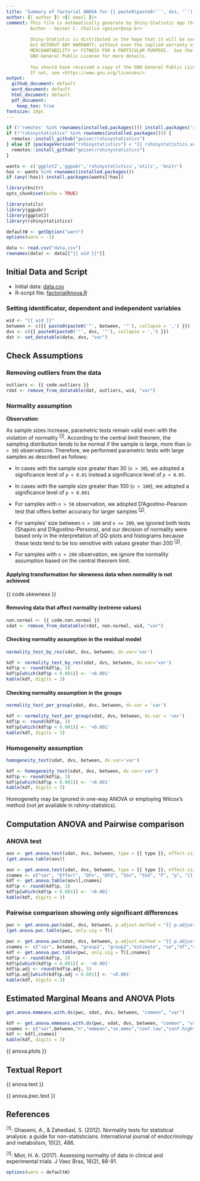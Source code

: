 ```yaml
---
title: "Summary of factorial ANOVA for {{ paste0(paste0('`', dvs, '`'), collapse = ',') }}"
author: {{ author }} <{{ email }}>
comment: This file is automatically generate by Shiny-Statistic app (https://statistic.geiser.tech/)
         Author - Geiser C. Challco <geiser@usp.br>
         
         Shiny-Statistic is distributed in the hope that it will be useful,
         but WITHOUT ANY WARRANTY; without even the implied warranty of
         MERCHANTABILITY or FITNESS FOR A PARTICULAR PURPOSE.  See the
         GNU General Public License for more details.
         
         You should have received a copy of the GNU General Public License.
         If not, see <https://www.gnu.org/licenses/>.
output:
  github_document: default
  word_document: default
  html_document: default
  pdf_document:
    keep_tex: true
fontsize: 10pt
---
```


```r
if (!'remotes' %in% rownames(installed.packages())) install.packages('remotes')
if (!"rshinystatistics" %in% rownames(installed.packages())) {
  remotes::install_github("geiser/rshinystatistics")
} else if (packageVersion("rshinystatistics") < "{{ rshinystatistics.version }}") {
  remotes::install_github("geiser/rshinystatistics")
}

wants <- c('ggplot2','ggpubr','rshinystatistics','utils', 'knitr')
has <- wants %in% rownames(installed.packages())
if (any(!has)) install.packages(wants[!has])

library(knitr)
opts_chunk$set(echo = TRUE)

library(utils)
library(ggpubr)
library(ggplot2)
library(rshinystatistics)

defaultW <- getOption("warn")
options(warn = -1)

data <- read.csv("data.csv")
rownames(data) <- data[["{{ wid }}"]]
```

## Initial Data and Script

* Initial data: [data.csv](data.csv)
* R-script file: [factorialAnova.R](factorialAnova.R)

### Setting identificator, dependent and independent variables

```r
wid <- "{{ wid }}"
between <- c({{ paste0(paste0('"', between, '"'), collapse = ',') }})
dvs <- c({{ paste0(paste0('"', dvs, '"'), collapse = ',') }})
dat <- set_datatable(data, dvs, "var")
```

## Check Assumptions

### Removing outliers from the data

```r
outliers <- {{ code.outliers }}
rdat <- remove_from_datatable(dat, outliers, wid, "var")
```

### Normality assumption

**Observation**:

As sample sizes increase, parametric tests remain valid even with the violation of normality <sup>[[1](#references)]</sup>.
According to the central limit theorem, the sampling distribution tends to be normal if the sample is large, more than (`n > 30`) observations. Therefore, we performed parametric tests with large samples as described as follows: 

- In cases with the sample size greater than 30 (`n > 30`), we adopted a significance level of `p < 0.01` instead a significance level of `p < 0.05`.

- In cases with the sample size greater than 100 (`n > 100`), we adopted a significance level of `p < 0.001`

- For samples with `n > 50` observation, we adopted D'Agostino-Pearson test that offers better accuracy for larger samples <sup>[[2](#references)]</sup>.

- For samples' size between `n > 100` and `n <= 200`, we ignored both tests (Shapiro and D'Agostino-Persons), and our decision of normality were based only in the interpretation of QQ-plots and histograms because these tests tend to be too sensitive with values greater than 200 <sup>[[3](#references)]</sup>.

- For samples with `n > 200` observation, we ignore the normality assumption based on the central theorem limit.

#### Applying transformation for skewness data when normality is not achieved

{{ code.skewness }}

#### Removing data that affect normality (extreme values)

```r
non.normal <- {{ code.non.normal }}
sdat <- remove_from_datatable(rdat, non.normal, wid, "var")
```

#### Checking normality assumption in the residual model

```r
normality_test_by_res(sdat, dvs, between, dv.var='var')
```

```r
kdf <- normality_test_by_res(sdat, dvs, between, dv.var='var')
kdf$p <- round(kdf$p, 3)
kdf$p[which(kdf$p < 0.001)] <- '<0.001'
kable(kdf, digits = 3)
```

#### Checking normality assumption in the groups

```r
normality_test_per_group(sdat, dvs, between, dv.var = 'var')
```

```r
kdf <- normality_test_per_group(sdat, dvs, between, dv.var = 'var')
kdf$p <- round(kdf$p, 3)
kdf$p[which(kdf$p < 0.001)] <- '<0.001'
kable(kdf, digits = 3)
```

### Homogeneity assumption

```r
homogeneity_test(sdat, dvs, between, dv.var='var')
```

```r
kdf <- homogeneity_test(sdat, dvs, between, dv.var='var')
kdf$p <- round(kdf$p, 3)
kdf$p[which(kdf$p < 0.001)] <- '<0.001'
kable(kdf, digits = 3)
```

Homogeneity may be ignored in one-way ANOVA or employing Wilcox's method (not jet available in rshiny-statistics).

## Computation ANOVA and Pairwise comparison

### ANOVA test

```r
aov <- get.anova.test(sdat, dvs, between, type = {{ type }}, effect.size = "{{ effect.size }}", dv.var = "var")
(get.anova.table(aov))
```

```r
aov <- get.anova.test(sdat, dvs, between, type = {{ type }}, effect.size = "{{ effect.size }}", dv.var = "var")
cnames <- c("var", "Effect", "DFn", "DFd", "SSn", "SSd", "F", "p", "{{ effect.size }}", "p.signif")
kdf <- get.anova.table(aov)[,cnames]
kdf$p <- round(kdf$p, 3)
kdf$p[which(kdf$p < 0.001)] <- '<0.001'
kable(kdf, digits = 3)
```

### Pairwise comparison showing only significant differences

```r
pwc <- get.anova.pwc(sdat, dvs, between, p.adjust.method = "{{ p.adjust.method }}", dv.var = "var")
(get.anova.pwc.table(pwc, only.sig = T))
```

```r
pwc <- get.anova.pwc(sdat, dvs, between, p.adjust.method = "{{ p.adjust.method }}", dv.var = "var")
cnames <- c("var", between, "group1", "group2","estimate", "se","df","statistic","p", "p.adj","p.adj.signif")
kdf <- get.anova.pwc.table(pwc, only.sig = T)[,cnames]
kdf$p <- round(kdf$p, 3)
kdf$p[which(kdf$p < 0.001)] <- '<0.001'
kdf$p.adj <- round(kdf$p.adj, 3)
kdf$p.adj[which(kdf$p.adj < 0.001)] <- '<0.001'
kable(kdf, digits = 3)
```

## Estimated Marginal Means and ANOVA Plots 

```r
get.anova.emmeans.with.ds(pwc, sdat, dvs, between, "common", "var")
```

```r
kdf <- get.anova.emmeans.with.ds(pwc, sdat, dvs, between, "common", "var")
cnames <- c("var",between,"n","emmean","se.emms","conf.low","conf.high","mean","median","sd","ci")
kdf <- kdf[,cnames]
kable(kdf, digits = 3)
```

{{ anova.plots  }}

## Textual Report

{{ anova.text }}

{{ anova.pwc.text }}

## References

<sup>[1]</sup>: Ghasemi, A., & Zahediasl, S. (2012). Normality tests for statistical analysis: a guide for non-statisticians. International journal of endocrinology and metabolism, 10(2), 486.

<sup>[1]</sup>: Miot, H. A. (2017). Assessing normality of data in clinical and experimental trials. J Vasc Bras, 16(2), 88-91.


```r
options(warn = defaultW)
```
